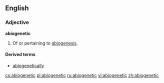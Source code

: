 ==English==

===Adjective===
'''abiogenetic'''

# {{biology}} Of or pertaining to [[abiogenesis]].

====Derived terms====
*[[abiogenetically]]

[[cs:abiogenetic]]
[[pl:abiogenetic]]
[[ru:abiogenetic]]
[[vi:abiogenetic]]
[[zh:abiogenetic]]